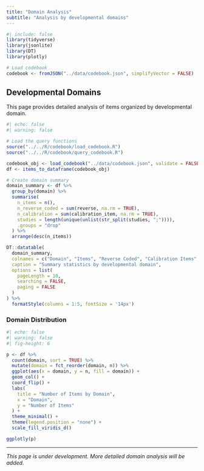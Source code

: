 ```yaml
---
title: "Domain Analysis"
subtitle: "Analysis by developmental domains"
---
```


```r
#| include: false
library(tidyverse)
library(jsonlite)
library(DT)
library(plotly)

# Load codebook
codebook <- fromJSON("../data/codebook.json", simplifyVector = FALSE)
```

## Developmental Domains

This page provides detailed analysis of items organized by developmental domain.

```r
#| echo: false
#| warning: false

# Load the query functions
source("../../R/codebook/load_codebook.R")
source("../../R/codebook/query_codebook.R")

codebook_obj <- load_codebook("../data/codebook.json", validate = FALSE)
df <- items_to_dataframe(codebook_obj)

# Create domain summary
domain_summary <- df %>%
  group_by(domain) %>%
  summarise(
    n_items = n(),
    n_reverse_coded = sum(reverse, na.rm = TRUE),
    n_calibration = sum(calibration_item, na.rm = TRUE),
    studies = length(unique(unlist(str_split(studies, ";")))),
    .groups = "drop"
  ) %>%
  arrange(desc(n_items))

DT::datatable(
  domain_summary,
  colnames = c("Domain", "Items", "Reverse Coded", "Calibration Items", "Studies"),
  caption = "Summary statistics by developmental domain",
  options = list(
    pageLength = 10,
    searching = FALSE,
    paging = FALSE
  )
) %>%
  formatStyle(columns = 1:5, fontSize = '14px')
```

### Domain Distribution

```r
#| echo: false
#| warning: false
#| fig-height: 6

p <- df %>%
  count(domain, sort = TRUE) %>%
  mutate(domain = fct_reorder(domain, n)) %>%
  ggplot(aes(x = domain, y = n, fill = domain)) +
  geom_col() +
  coord_flip() +
  labs(
    title = "Number of Items by Domain",
    x = "Domain",
    y = "Number of Items"
  ) +
  theme_minimal() +
  theme(legend.position = "none") +
  scale_fill_viridis_d()

ggplotly(p)
```

---
*This page is under development. More detailed domain analysis will be added.*